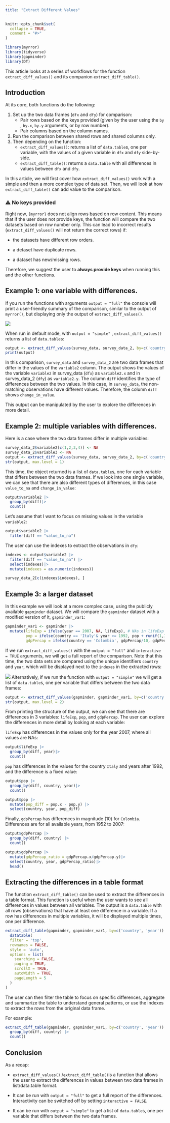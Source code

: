 ```yaml
---
title: "Extract Different Values"
---
```


```r
knitr::opts_chunk$set(
  collapse = TRUE,
  comment = "#>"
)
```

```r
library(myrror)
library(tidyverse)
library(gapminder)
library(DT)
```

This article looks at a series of workflows for the function `extract_diff_values()` and its companion `extract_diff_table()`.

## Introduction

At its core, both functions do the following:

1.  Set up the two data frames (`dfx` and `dfy`) for comparison:
    -   Pair rows based on the keys provided (given by the user using the `by` , `by.x`, `by.y` arguments, or by row number).
    -   Pair columns based on the column names.
2.  Run the comparison between shared rows and shared columns only.
3.  Then depending on the function:
    -   `extract_diff_values()`: returns a list of `data.table`s, one per variable, with the values of a given variable in `dfx` and `dfy` side-by-side.
    -   `extract_diff_table()`: returns a `data.table` with all differences in values between `dfx` and `dfy`.

In this article, we will first cover how `extract_diff_values()` work with a simple and then a more complex type of data set. Then, we will look at how `extract_diff_table()` can add value to the comparison.

::: {.callout-important}
### ⚠️ No keys provided

Right now, `{myrror}` does not align rows based on row content. This means that if the user does not provide keys, the function will compare the two datasets based on row number only. This can lead to incorrect results (`extract_diff_values()` will not return the correct rows) if:

-   the datasets have different row orders.

-   a detaset have duplicate rows.

-   a dataset has new/missing rows.

Therefore, we suggest the user to **always provide keys** when running this and the other functions.
:::

## Example 1: one variable with differences.

If you run the functions with arguments `output = "full"` the console will print a user-friendly summary of the comparison, similar to the output of `myrror()`, but displaying only the output of `extract_diff_values()`.

![](images/extract_diff_values_basic.gif)

When run in default mode, with `output = "simple"` , `extract_diff_values()` returns a list of `data.table`s:

```r
output <- extract_diff_values(survey_data, survey_data_2, by=c('country', 'year'), output = "simple")
print(output)
```

In this comparison, `survey_data` and `survey_data_2` are two data frames that differ in the values of the `variable2` column. The output shows the values of the variable `variable2` in survey_data (`dfx`) as `variable2.x` and in survey_data_2 (`dfy`) as `variable2.y`. The column `diff` identifies the type of differences between the two values. In this case, in `survey_data`, the non-matching observations have different values. Therefore, the column `diff` shows `change_in_value`.

This output can be manipulated by the user to explore the differences in more detail.

## Example 2: multiple variables with differences.

Here is a case where the two data frames differ in multiple variables:

```r
survey_data_2$variable2[c(1,2,3,4)] <- NA
survey_data_2$variable3 <- NA
output <- extract_diff_values(survey_data, survey_data_2, by=c('country', 'year'), output = "simple")
str(output, max.level = 1)
```

This time, the object returned is a list of `data.table`s, one for each variable that differs between the two data frames. If we look into one single variable, we can see that there are also different types of differences, in this case `value_to_na` and `change_in_value`:

```r
output$variable2 |>
  group_by(diff)|>
  count()
```

Let's assume that I want to focus on missing values in the variable `variable2`:

```r
output$variable2 |>
  filter(diff == "value_to_na")
```

The user can use the indexes to extract the observations in `dfy`:

```r
indexes <- output$variable2 |>
  filter(diff == "value_to_na") |>
  select(indexes)|>
  mutate(indexes = as.numeric(indexes))

survey_data_2[c(indexes$indexes), ]
```

## Example 3: a larger dataset

In this example we will look at a more complex case, using the publicly available `gapminder` dataset. We will compare the `gapminder` dataset with a modified version of it, `gapminder_var1`:

```r
gapminder_var1 <- gapminder |>
  mutate(lifeExp = ifelse(year == 2007, NA, lifeExp), # NAs in lifeExp for one year
         pop = ifelse(country == 'Italy'& year >= 1992, pop + runif(1,1, 10), pop), # Errors in pop
         gdpPercap = ifelse(country == 'Colombia', gdpPercap/10, gdpPercap)) # Errors in gdpPercap
```

If we run `extract_diff_values()` with the `output = "full"` and `interactive = TRUE` arguments, we will get a full report of the comparison. Note that this time, the two data sets are compared using the unique identifiers `country` and `year`, which will be displayed next to the `indexes` in the extracted rows:

![](images/extract_diff_values_gapminder.gif) Alternatively, if we run the function with `output = "simple"` we will get a list of `data.table`s, one per variable that differs between the two data frames:

```r
output <- extract_diff_values(gapminder, gapminder_var1, by=c('country', 'year'), output = "simple")
str(output, max.level = 2)

```

From printing the structure of the output, we can see that there are differences in 3 variables: `lifeExp`, `pop`, and `gdpPercap`. The user can explore the differences in more detail by looking at each variable:

`lifeExp` has differences in the values only for the year 2007, where all values are NAs:

```r
output$lifeExp |>
  group_by(diff, year)|>
  count()
```

`pop` has differences in the values for the country `Italy` and years after 1992, and the difference is a fixed value:

```r
output$pop |>
  group_by(diff, country, year)|>
  count()
```

```r
output$pop |>
  mutate(pop_diff = pop.x - pop.y) |>
  select(country, year, pop_diff)
```

Finally, `gdpPercap` has differences in magnitude (10) for `Colombia`. Differences are for all available years, from 1952 to 2007:

```r
output$gdpPercap |>
  group_by(diff, country) |>
  count()
```

```r
output$gdpPercap |>
  mutate(gdpPercap_ratio = gdpPercap.x/gdpPercap.y)|>
  select(country, year, gdpPercap_ratio)|>
  head()
```

## Extracting the differences in a table format

The function `extract_diff_table()` can be used to extract the differences in a table format. This function is useful when the user wants to see all differences in values between all variables. The output is a `data.table` with all rows (observations) that have at least one difference in a variable. If a row has differences in multiple variables, it will be displayed multiple times, one per difference.

```r
extract_diff_table(gapminder, gapminder_var1, by=c('country', 'year')) |>
  datatable(
  filter = 'top',
  rownames = FALSE,
  style = 'auto',
  options = list(
    searching = FALSE,
    paging = TRUE,
    scrollX = TRUE,
    autoWidth = TRUE,
    pageLength = 5
  )
)
```

The user can then filter the table to focus on specific differences, aggregate and summarize the table to understand general patterns, or use the indexes to extract the rows from the original data frame.

For example:

```r
extract_diff_table(gapminder, gapminder_var1, by=c('country', 'year')) |>
  group_by(diff, country) |>
  count()
```

## Conclusion

As a recap:

-   `extract_diff_values()` /`extract_diff_table()`is a function that allows the user to extract the differences in values between two data frames in list/data.table format.

-   It can be run with `output = "full"` to get a full report of the differences. Interactivity can be switched off by setting `interactive = FALSE`.

-   It can be run with `output = "simple"` to get a list of `data.table`s, one per variable that differs between the two data frames.
